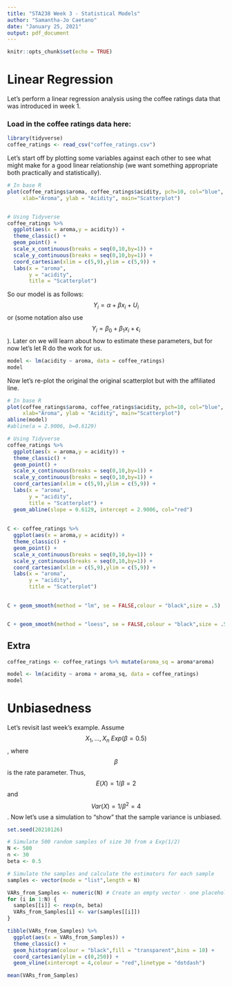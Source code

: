 ```yaml
---
title: "STA238 Week 3 - Statistical Models"
author: "Samantha-Jo Caetano"
date: "January 25, 2021"
output: pdf_document
---
```


```r
knitr::opts_chunk$set(echo = TRUE)
```


# Linear Regression

Let's perform a linear regression analysis using the coffee ratings data that was introduced in week 1. 

### Load in the coffee ratings data here:
```r
library(tidyverse)
coffee_ratings <- read_csv("coffee_ratings.csv")
```


Let's start off by plotting some variables against each other to see what might make for a good linear relationship (we want something appropriate both practically and statistically).


```r

# In base R
plot(coffee_ratings$aroma, coffee_ratings$acidity, pch=10, col="blue", 
     xlab="Aroma", ylab = "Acidity", main="Scatterplot")


# Using Tidyverse
coffee_ratings %>%
  ggplot(aes(x = aroma,y = acidity)) +
  theme_classic() +
  geom_point() +
  scale_x_continuous(breaks = seq(0,10,by=1)) +
  scale_y_continuous(breaks = seq(0,10,by=1)) +
  coord_cartesian(xlim = c(5,9),ylim = c(5,9)) +
  labs(x = "aroma",
       y = "acidity",
       title = "Scatterplot")

```


So our model is as follows: $$Y_i = \alpha + \beta x_i + U_i$$ or (some notation also use $$Y_i = \beta_0 + \beta_1 x_i + \epsilon_i$$). Later on we will learn about how to estimate these parameters, but for now let's let R do the work for us.

```r

model <- lm(acidity ~ aroma, data = coffee_ratings)
model

```


Now let's re-plot the original the original scatterplot but with the affiliated line.


```r

# In base R
plot(coffee_ratings$aroma, coffee_ratings$acidity, pch=10, col="blue", 
     xlab="Aroma", ylab = "Acidity", main="Scatterplot")
abline(model)
#abline(a = 2.9006, b=0.6129)

# Using Tidyverse
coffee_ratings %>%
  ggplot(aes(x = aroma,y = acidity)) +
  theme_classic() +
  geom_point() +
  scale_x_continuous(breaks = seq(0,10,by=1)) +
  scale_y_continuous(breaks = seq(0,10,by=1)) +
  coord_cartesian(xlim = c(5,9),ylim = c(5,9)) +
  labs(x = "aroma",
       y = "acidity",
       title = "Scatterplot") +
  geom_abline(slope = 0.6129, intercept = 2.9006, col="red")
  
  
C <- coffee_ratings %>%
  ggplot(aes(x = aroma,y = acidity)) +
  theme_classic() +
  geom_point() +
  scale_x_continuous(breaks = seq(0,10,by=1)) +
  scale_y_continuous(breaks = seq(0,10,by=1)) +
  coord_cartesian(xlim = c(5,9),ylim = c(5,9)) +
  labs(x = "aroma",
       y = "acidity",
       title = "Scatterplot") 

  
C + geom_smooth(method = "lm", se = FALSE,colour = "black",size = .5)


C + geom_smooth(method = "loess", se = FALSE,colour = "black",size = .5)


```



## Extra

```r

coffee_ratings <- coffee_ratings %>% mutate(aroma_sq = aroma*aroma)

model <- lm(acidity ~ aroma + aroma_sq, data = coffee_ratings)
model


```




# Unbiasedness


Let's revisit last week's example. Assume $$X_1, ..., X_n ~ Exp(\beta = 0.5)$$, where $$\beta$$ is the rate parameter. Thus, $$E(X) = 1/\beta = 2$$ and $$Var(X) = 1/\beta^2 = 4 $$. Now let's use a simulation to "show" that the sample variance is unbiased.

```r
set.seed(20210126)

# Simulate 500 random samples of size 30 from a Exp(1/2)
N <- 500
n <- 30
beta <- 0.5

# Simulate the samples and calculate the estimators for each sample
samples <- vector(mode = "list",length = N)

VARs_from_Samples <- numeric(N) # Create an empty vector - one placeholder for each of the N samples.
for (i in 1:N) {
  samples[[i]] <- rexp(n, beta) 
  VARs_from_Samples[i] <- var(samples[[i]])
}

tibble(VARs_from_Samples) %>%
  ggplot(aes(x = VARs_from_Samples)) +
  theme_classic() +
  geom_histogram(colour = "black",fill = "transparent",bins = 10) +
  coord_cartesian(ylim = c(0,250)) +
  geom_vline(xintercept = 4,colour = "red",linetype = "dotdash")

mean(VARs_from_Samples)


```












